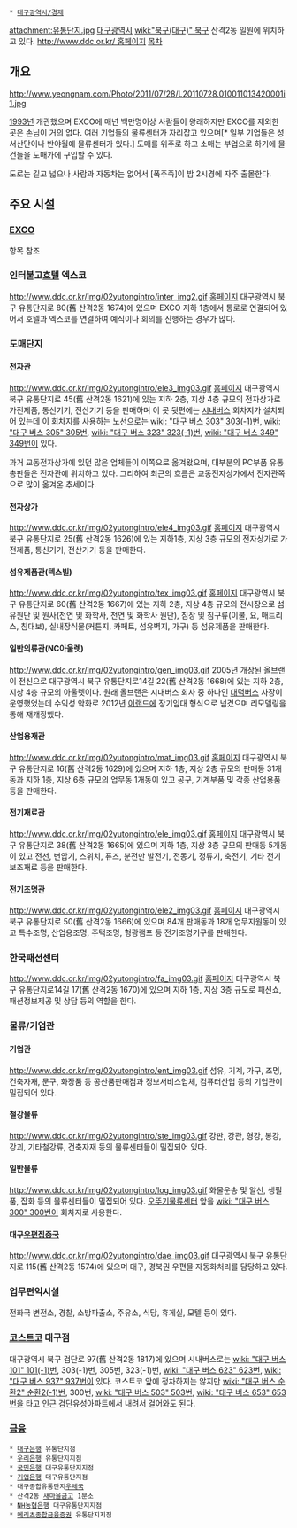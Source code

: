  * [[대구광역시/경제]]

attachment:유통단지.jpg
[[대구광역시]] [[wiki:"북구(대구)" 북구]] 산격2동 일원에 위치하고 있다. [[http://www.ddc.or.kr/ 홈페이지]]
[[목차]]
== 개요 ==
http://www.yeongnam.com/Photo/2011/07/28/L20110728.010011013420001i1.jpg

[[1993년]] 개관했으며 EXCO에 매년 백만명이상 사람들이 왕래하지만 EXCO를 제외한 곳은 손님이 거의 없다. 여러 기업들의 물류센터가 자리잡고 있으며[* 일부 기업들은 성서산단이나 반야월에 물류센터가 있다.] 도매를 위주로 하고 소매는 부업으로 하기에 물건들을 도매가에 구입할 수 있다.

도로는 길고 넓으나 사람과 자동차는 없어서 [폭주족]이 밤 2시경에 자주 출몰한다.
== 주요 시설 ==
=== [[EXCO]] ===
항목 참조
=== 인터불고[[호텔]] 엑스코 ===
http://www.ddc.or.kr/img/02yutongintro/inter_img2.gif
[http://www.ibexco.co.kr/index.html 홈페이지]
대구광역시 북구 유통단지로 80(舊 산격2동 1674)에 있으며 EXCO 지하 1층에서 통로로 연결되어 있어서 호텔과 엑스코를 연결하여 예식이나 회의를 진행하는 경우가 많다.
=== 도매단지 ===
==== 전자관 ====
http://www.ddc.or.kr/img/02yutongintro/ele3_img03.gif
[http://www.ezone.or.kr/ 홈페이지]
대구광역시 북구 유통단지로 45(舊 산격2동 1621)에 있는 지하 2층, 지상 4층 규모의 전자상가로 가전제품, 통신기기, 전산기기 등을 판매하며 이 곳 뒷편에는 [[시내버스]] 회차지가 설치되어 있는데 이 회차지를 사용하는 노선으로는 [[wiki: "대구 버스 303" 303(-1)번]], [[wiki: "대구 버스 305" 305번]], [[wiki: "대구 버스 323" 323(-1)번]], [[wiki: "대구 버스 349" 349번]]이 있다. 

과거 교동전자상가에 있던 많은 업체들이 이쪽으로 옮겨왔으며, 대부분의 PC부품 유통 총판들은 전자관에 위치하고 있다. 그리하여 최근의 흐름은 교동전자상가에서 전자관쪽으로 많이 옮겨온 추세이다.
==== 전자상가 ====
http://www.ddc.or.kr/img/02yutongintro/ele4_img03.gif
[http://www.eshop.or.kr/ 홈페이지]
대구광역시 북구 유통단지로 25(舊 산격2동 1626)에 있는 지하1층, 지상 3층 규모의 전자상가로 가전제품, 통신기기, 전산기기 등을 판매한다.
==== 섬유제품관(텍스빌) ====
http://www.ddc.or.kr/img/02yutongintro/tex_img03.gif
[http://www.texvile.com/ 홈페이지]
대구광역시 북구 유통단지로 60(舊 산격2동 1667)에 있는 지하 2층, 지상 4층 규모의 전시장으로 섬유원단 및 원사(천연 및 화학사, 천연 및 화학사 원단), 침장 및 침구류(이불, 요, 매트리스, 침대보), 실내장식물(커튼지, 카페트, 섬유벽지, 가구) 등 섬유제품을 판매한다.
==== 일반의류관(NC아울렛) ====
http://www.ddc.or.kr/img/02yutongintro/gen_img03.gif
2005년 개장된 올브랜이 전신으로 대구광역시 북구 유통단지로14길 22(舊 산격2동 1668)에 있는 지하 2층, 지상 4층 규모의 아울렛이다. 원래 올브랜은 시내버스 회사 중 하나인 [[대덕버스]] 사장이 운영했었는데 수익성 악화로 2012년 [[이랜드]]에 장기임대 형식으로 넘겼으며 리모델링을 통해 재개장했다.
==== 산업용재관 ====
http://www.ddc.or.kr/img/02yutongintro/mat_img03.gif
[http://www.dgtool.com 홈페이지]
대구광역시 북구 유통단지로 16(舊 산격2동 1629)에 있으며 지하 1층, 지상 2층 규모의 판매동 31개동과 지하 1층, 지상 6층 규모의 업무동 1개동이 있고 공구, 기계부품 및 각종 산업용품등을 판매한다.
==== 전기재료관 ====
http://www.ddc.or.kr/img/02yutongintro/ele_img03.gif
[http://www.dgemc.com 홈페이지]
대구광역시 북구 유통단지로 38(舊 산격2동 1665)에 있으며 지하 1층, 지상 3층 규모의 판매동 5개동이 있고 전선, 변압기, 스위치, 퓨즈, 분전만 발전기, 전동기, 정류기, 축전기, 기타 전기보조재료 등을 판매한다.
==== 전기조명관 ====
http://www.ddc.or.kr/img/02yutongintro/ele2_img03.gif
[http://dgelc.com 홈페이지]
대구광역시 북구 유통단지로 50(舊 산격2동 1666)에 있으며 84개 판매동과 18개 업무지원동이 있고 특수조명, 산업용조명, 주택조명, 형광램프 등 전기조명기구를 판매한다. 
=== 한국패션센터 ===
http://www.ddc.or.kr/img/02yutongintro/fa_img03.gif
[http://www.fck.or.kr/ 홈페이지]
대구광역시 북구 유통단지로14길 17(舊 산격2동 1670)에 있으며 지하 1층, 지상 3층 규모로 패션쇼, 패션정보제공 및 상담 등의 역할을 한다.
=== 물류/기업관 ===
==== 기업관 ====
http://www.ddc.or.kr/img/02yutongintro/ent_img03.gif
섬유, 기계, 가구, 조명, 건축자재, 문구, 화장품 등 공산품판매점과 정보서비스업체, 컴퓨터산업 등의 기업관이 밀집되어 있다.
==== 철강물류 ====
http://www.ddc.or.kr/img/02yutongintro/ste_img03.gif
강판, 강관, 형강, 봉강, 강괴, 기타철강류, 건축자재 등의 물류센터들이 밀집되어 있다.
==== 일반물류 ====
http://www.ddc.or.kr/img/02yutongintro/log_img03.gif
화물운송 및 알선, 생필품, 잡화 등의 물류센터들이 밀집되어 있다. [[오뚜기]]물류센터 앞을 [[wiki: "대구 버스 300" 300번]]이 회차지로 사용한다.
==== 대구[[우편집중국]] ====
http://www.ddc.or.kr/img/02yutongintro/dae_img03.gif
대구광역시 북구 유통단지로 115(舊 산격2동 1574)에 있으며 대구, 경북권 우편물 자동화처리를 담당하고 있다.
=== 업무편익시설 ===
전화국 변전소, 경찰, 소방파출소, 주유소, 식당, 휴게실, 모텔 등이 있다.
=== [[코스트코]] 대구점 ===
대구광역시 북구 검단로 97(舊 산격2동 1817)에 있으며 시내버스로는 [[wiki: "대구 버스 101" 101(-1)번]], 303(-1)번, 305번, 323(-1)번, [[wiki: "대구 버스 623" 623번]], [[wiki: "대구 버스 937" 937번]]이 있다. 코스트코 앞에 정차하지는 않지만 [[wiki: "대구 버스 순환2" 순환2(-1)번]], 300번, [[wiki: "대구 버스 503" 503번]], [[wiki: "대구 버스 653" 653번]]을 타고 인근 검단유성아파트에서 내려서 걸어와도 된다.
=== [[금융]] ===
 * [[대구은행]] 유통단지점
 * [[우리은행]] 유통단지지점
 * [[국민은행]] 대구유통단지지점
 * [[기업은행]] 대구유통단지점
 * 대구종합유통단지[[우체국]]
 * 산격2동 [[새마을금고]] 1분소
 * [[NH농협은행]] 대구유통단지지점 
 * [[메리츠종합금융증권]] 유통단지지점 
